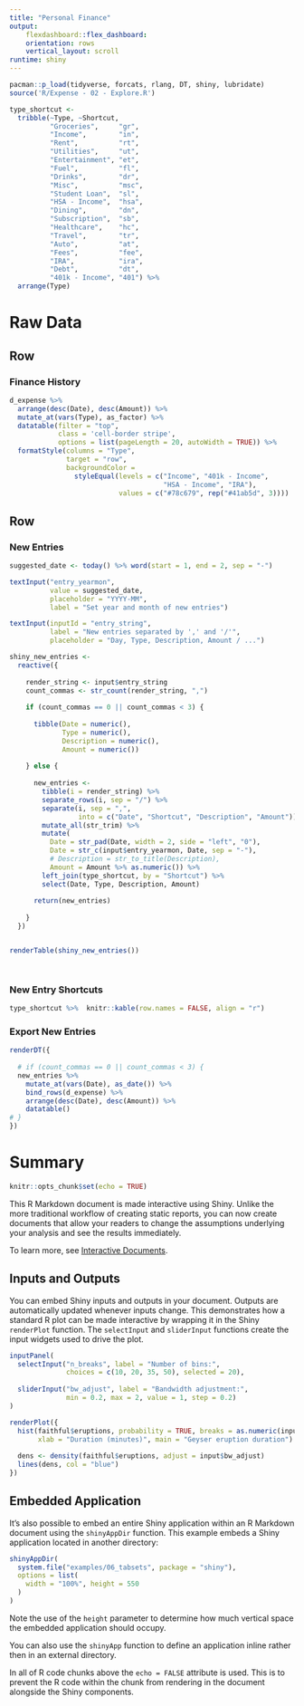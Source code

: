 ```yaml
---
title: "Personal Finance"
output: 
    flexdashboard::flex_dashboard:
    orientation: rows
    vertical_layout: scroll
runtime: shiny
---
```



```r
pacman::p_load(tidyverse, forcats, rlang, DT, shiny, lubridate)
source('R/Expense - 02 - Explore.R')

type_shortcut <- 
  tribble(~Type, ~Shortcut,
          "Groceries",     "gr",
          "Income",        "in",
          "Rent",          "rt",
          "Utilities",     "ut",
          "Entertainment", "et",
          "Fuel",          "fl",
          "Drinks",        "dr",
          "Misc",          "msc",
          "Student Loan",  "sl",
          "HSA - Income",  "hsa",
          "Dining",        "dn",
          "Subscription",  "sb",
          "Healthcare",    "hc",
          "Travel",        "tr",
          "Auto",          "at",
          "Fees",          "fee",
          "IRA",           "ira",
          "Debt",          "dt",
          "401k - Income", "401") %>%
  arrange(Type)

```

# Raw Data


## Row


### Finance History

```r
d_expense %>% 
  arrange(desc(Date), desc(Amount)) %>% 
  mutate_at(vars(Type), as_factor) %>% 
  datatable(filter = "top",
            class = 'cell-border stripe',
            options = list(pageLength = 20, autoWidth = TRUE)) %>% 
  formatStyle(columns = "Type", 
              target = "row",
              backgroundColor = 
                styleEqual(levels = c("Income", "401k - Income",
                                      "HSA - Income", "IRA"),
                           values = c("#78c679", rep("#41ab5d", 3))))

```

## Row


### New Entries

```r

suggested_date <- today() %>% word(start = 1, end = 2, sep = "-")

textInput("entry_yearmon", 
          value = suggested_date,
          placeholder = "YYYY-MM",
          label = "Set year and month of new entries")

textInput(inputId = "entry_string",
          label = "New entries separated by ',' and '/'",
          placeholder = "Day, Type, Description, Amount / ...")

shiny_new_entries <- 
  reactive({
    
    render_string <- input$entry_string
    count_commas <- str_count(render_string, ",")
    
    if (count_commas == 0 || count_commas < 3) {
      
      tibble(Date = numeric(), 
             Type = numeric(), 
             Description = numeric(), 
             Amount = numeric())
      
    } else {
      
      new_entries <-    
        tibble(i = render_string) %>%
        separate_rows(i, sep = "/") %>%
        separate(i, sep = ",",
                 into = c("Date", "Shortcut", "Description", "Amount")) %>%
        mutate_all(str_trim) %>%
        mutate(
          Date = str_pad(Date, width = 2, side = "left", "0"),
          Date = str_c(input$entry_yearmon, Date, sep = "-"),
          # Description = str_to_title(Description),
          Amount = Amount %>% as.numeric()) %>%
        left_join(type_shortcut, by = "Shortcut") %>%
        select(Date, Type, Description, Amount)
      
      return(new_entries)
      
    }
  })


renderTable(shiny_new_entries())




```



### New Entry Shortcuts
```r
type_shortcut %>%  knitr::kable(row.names = FALSE, align = "r")
```

### Export New Entries
```r

renderDT({
  
  # if (count_commas == 0 || count_commas < 3) {
  new_entries %>% 
    mutate_at(vars(Date), as_date()) %>% 
    bind_rows(d_expense) %>% 
    arrange(desc(Date), desc(Amount)) %>%
    datatable()
# }
})


```


# Summary


```r
knitr::opts_chunk$set(echo = TRUE)
```

This R Markdown document is made interactive using Shiny. Unlike the more traditional workflow of creating static reports, you can now create documents that allow your readers to change the assumptions underlying your analysis and see the results immediately. 

To learn more, see [Interactive Documents](http://rmarkdown.rstudio.com/authoring_shiny.html).

## Inputs and Outputs

You can embed Shiny inputs and outputs in your document. Outputs are automatically updated whenever inputs change.  This demonstrates how a standard R plot can be made interactive by wrapping it in the Shiny `renderPlot` function. The `selectInput` and `sliderInput` functions create the input widgets used to drive the plot.

```r
inputPanel(
  selectInput("n_breaks", label = "Number of bins:",
              choices = c(10, 20, 35, 50), selected = 20),
  
  sliderInput("bw_adjust", label = "Bandwidth adjustment:",
              min = 0.2, max = 2, value = 1, step = 0.2)
)

renderPlot({
  hist(faithful$eruptions, probability = TRUE, breaks = as.numeric(input$n_breaks),
       xlab = "Duration (minutes)", main = "Geyser eruption duration")
  
  dens <- density(faithful$eruptions, adjust = input$bw_adjust)
  lines(dens, col = "blue")
})
```

## Embedded Application

It's also possible to embed an entire Shiny application within an R Markdown document using the `shinyAppDir` function. This example embeds a Shiny application located in another directory:

```r
shinyAppDir(
  system.file("examples/06_tabsets", package = "shiny"),
  options = list(
    width = "100%", height = 550
  )
)
```

Note the use of the `height` parameter to determine how much vertical space the embedded application should occupy.

You can also use the `shinyApp` function to define an application inline rather then in an external directory.

In all of R code chunks above the `echo = FALSE` attribute is used. This is to prevent the R code within the chunk from rendering in the document alongside the Shiny components.



